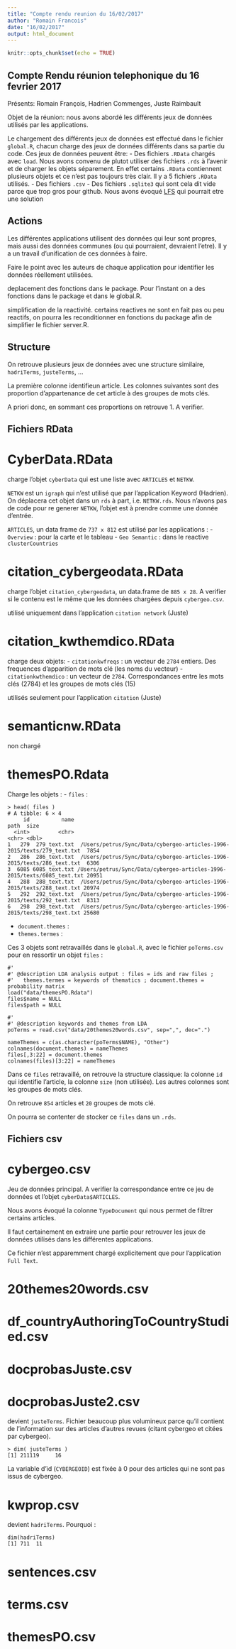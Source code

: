 ```yaml
---
title: "Compte rendu reunion du 16/02/2017"
author: "Romain Francois"
date: "16/02/2017"
output: html_document
---
```


```r
knitr::opts_chunk$set(echo = TRUE)
```

## Compte Rendu réunion telephonique du 16 fevrier 2017

Présents: Romain François, Hadrien Commenges, Juste Raimbault

Objet de la réunion: nous avons abordé les différents jeux de données utilisés par les applications.

Le chargement des différents jeux de données est effectué dans le fichier `global.R`, chacun charge des jeux de données différents
dans sa partie du code. Ces jeux de données peuvent être:
  - Des fichiers `.RData` chargés avec `load`. Nous avons convenu de plutot utiliser des fichiers `.rds` à l'avenir et de charger les
    objets séparement. En effet certains `.RData` contiennent plusieurs objets et ce n'est pas toujours très clair. Il y a 5 fichiers `.RData` utilisés.
  - Des fichiers `.csv`
  - Des fichiers `.sqlite3` qui sont cela dit vide parce que trop gros pour github. Nous avons évoqué [LFS](https://git-lfs.github.com) qui pourrait etre une solution

## Actions

Les différentes applications utilisent des données qui leur sont propres, mais aussi des données
communes (ou qui pourraient, devraient l'etre). Il y a un travail d'unification
de ces données à faire.

Faire le point avec les auteurs de chaque application pour identifier
les données réellement utilisées.

deplacement des fonctions dans le package. Pour l'instant on a des fonctions
dans le package et dans le global.R.

simplification de la reactivité. certains reactives ne sont en fait pas ou peu reactifs,
on pourra les reconditionner en fonctions du package afin de simplifier
le fichier server.R. 

## Structure

On retrouve plusieurs jeux de données avec une structure similaire,
`hadriTerms`, `justeTerms`, ...

La première colonne identifieun article.
Les colonnes suivantes sont des proportion d'appartenance de cet article à des
groupes de mots clés.

A priori donc, en sommant ces proportions on retrouve 1. A verifier.

## Fichiers RData

# CyberData.RData

charge l'objet `cyberData` qui est une liste avec `ARTICLES` et `NETKW`.

`NETKW` est un `igraph` qui n'est utilisé que par l'application Keyword (Hadrien). On déplacera cet objet dans un `rds` à part, i.e. `NETKW.rds`.
Nous n'avons pas de code pour re generer `NETKW`, l'objet est à prendre comme une donnée d'entrée.

`ARTICLES`, un data frame de `737 x 812` est utilisé par les applications :
  - `Overview` : pour la carte et le tableau
  - `Geo Semantic` : dans le reactive `clusterCountries`

# citation_cybergeodata.RData

charge l'objet `citation_cybergeodata`, un  data.frame de `885 x 28`. A verifier si le contenu est le même
que les données chargées depuis `cybergeo.csv`.

utilisé uniquement dans l'application `citation network` (Juste)

# citation_kwthemdico.RData

charge deux objets:
 - `citationkwfreqs` : un vecteur de `2784` entiers. Des frequences d'apparition de mots clé (les noms du vecteur)
 - `citationkwthemdico` : un vecteur de `2784`. Correspondances entre les mots clés (2784) et les groupes de mots clés (15)

utilisés seulement pour l'application `citation` (Juste)

# semanticnw.RData

non chargé

# themesPO.Rdata

Charge les objets  :
  - `files` :

```
> head( files )
# A tibble: 6 × 4
     id          name                                                                    path  size
  <int>         <chr>                                                                   <chr> <dbl>
1   279  279_text.txt  /Users/petrus/Sync/Data/cybergeo-articles-1996-2015/texts/279_text.txt  7854
2   286  286_text.txt  /Users/petrus/Sync/Data/cybergeo-articles-1996-2015/texts/286_text.txt  6306
3  6085 6085_text.txt /Users/petrus/Sync/Data/cybergeo-articles-1996-2015/texts/6085_text.txt 20951
4   288  288_text.txt  /Users/petrus/Sync/Data/cybergeo-articles-1996-2015/texts/288_text.txt 20974
5   292  292_text.txt  /Users/petrus/Sync/Data/cybergeo-articles-1996-2015/texts/292_text.txt  8313
6   298  298_text.txt  /Users/petrus/Sync/Data/cybergeo-articles-1996-2015/texts/298_text.txt 25680
```

  - `document.themes` :
  - `themes.termes` :

Ces 3 objets sont retravaillés dans le `global.R`, avec le fichier `poTerms.csv` pour en ressortir un
objet `files` :

```
#'
#' @description LDA analysis output : files = ids and raw files ;
#'   themes.termes = keywords of thematics ; document.themes = probability matrix
load("data/themesPO.Rdata")
files$name = NULL
files$path = NULL

#'
#' @description keywords and themes from LDA
poTerms = read.csv("data/20themes20words.csv", sep=",", dec=".")

nameThemes = c(as.character(poTerms$NAME), "Other")
colnames(document.themes) = nameThemes
files[,3:22] = document.themes
colnames(files)[3:22] = nameThemes
```

Dans ce `files` retravaillé, on retrouve la structure classique: la colonne `id`
qui identifie l'article, la colonne `size` (non utilisée). Les autres colonnes sont
les groupes de mots clés.

On retrouve `854` articles et `20` groupes de mots clé.

On pourra se contenter de stocker ce `files` dans un `.rds`.

## Fichiers csv

# cybergeo.csv

Jeu de données principal. A verifier la correspondance entre ce jeu de données et
l'objet `cyberData$ARTICLES`.

Nous avons évoqué la colonne `TypeDocument` qui nous permet de filtrer certains articles.

Il faut certainement en extraire une partie pour retrouver les jeux de données utilisés dans
les différentes applications.

Ce fichier n'est apparemment chargé explicitement que pour l'application `Full Text`.

# 20themes20words.csv

# df_countryAuthoringToCountryStudied.csv

# docprobasJuste.csv

# docprobasJuste2.csv

devient `justeTerms`. Fichier beaucoup plus volumineux parce qu'il contient
de l'information sur des articles d'autres revues (citant cybergeo et citées par cybergeo).

```
> dim( justeTerms )
[1] 211119     16
```

La variable d'id (`CYBERGEOID`) est fixée à 0 pour des articles qui ne sont
pas issus de cybergeo.


# kwprop.csv

devient `hadriTerms`. Pourquoi :

```
dim(hadriTerms)
[1] 711  11
```

# sentences.csv

# terms.csv

# themesPO.csv
